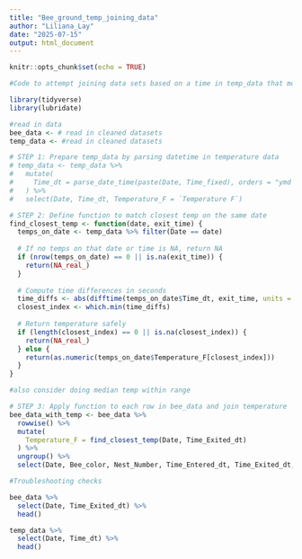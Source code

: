 ```yaml
---
title: "Bee_ground_temp_joining_data"
author: "Liliana_Lay"
date: "2025-07-15"
output: html_document
---
```


```r
knitr::opts_chunk$set(echo = TRUE)
```

```r
#Code to attempt joining data sets based on a time in temp_data that most closely matches a time_exited time in bee_data

library(tidyverse)
library(lubridate)

#read in data
bee_data <- # read in cleaned datasets
temp_data <- #read in cleaned datasets

# STEP 1: Prepare temp_data by parsing datetime in temperature data
# temp_data <- temp_data %>%
#   mutate(
#     Time_dt = parse_date_time(paste(Date, Time_fixed), orders = "ymd HM p")
#   ) %>%
#   select(Date, Time_dt, Temperature_F = `Temperature F`)

# STEP 2: Define function to match closest temp on the same date
find_closest_temp <- function(date, exit_time) {
  temps_on_date <- temp_data %>% filter(Date == date)
  
  # If no temps on that date or time is NA, return NA
  if (nrow(temps_on_date) == 0 || is.na(exit_time)) {
    return(NA_real_)
  }
  
  # Compute time differences in seconds
  time_diffs <- abs(difftime(temps_on_date$Time_dt, exit_time, units = "secs"))
  closest_index <- which.min(time_diffs)
  
  # Return temperature safely
  if (length(closest_index) == 0 || is.na(closest_index)) {
    return(NA_real_)
  } else {
    return(as.numeric(temps_on_date$Temperature_F[closest_index]))
  }
}

#also consider doing median temp within range

# STEP 3: Apply function to each row in bee_data and join temperature
bee_data_with_temp <- bee_data %>%
  rowwise() %>%
  mutate(
    Temperature_F = find_closest_temp(Date, Time_Exited_dt)
  ) %>%
  ungroup() %>%
  select(Date, Bee_color, Nest_Number, Time_Entered_dt, Time_Exited_dt, Duration_minutes, Temperature_F)

```


```r
#Troubleshooting checks

bee_data %>% 
  select(Date, Time_Exited_dt) %>% 
  head()

temp_data %>% 
  select(Date, Time_dt) %>% 
  head()
```

